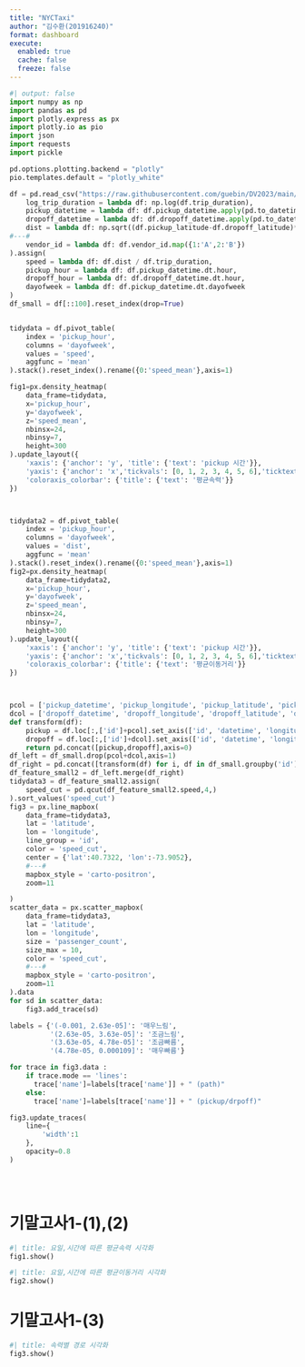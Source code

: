 ```yaml
---
title: "NYCTaxi"
author: "김수환(201916240)"
format: dashboard
execute:
  enabled: true
  cache: false
  freeze: false
---
```


```python
#| output: false
import numpy as np
import pandas as pd
import plotly.express as px
import plotly.io as pio
import json
import requests
import pickle

pd.options.plotting.backend = "plotly"
pio.templates.default = "plotly_white"

df = pd.read_csv("https://raw.githubusercontent.com/guebin/DV2023/main/posts/NYCTaxi.csv").assign(
    log_trip_duration = lambda df: np.log(df.trip_duration),
    pickup_datetime = lambda df: df.pickup_datetime.apply(pd.to_datetime),
    dropoff_datetime = lambda df: df.dropoff_datetime.apply(pd.to_datetime),
    dist = lambda df: np.sqrt((df.pickup_latitude-df.dropoff_latitude)**2 + (df.pickup_longitude-df.dropoff_longitude)**2),
#---#
    vendor_id = lambda df: df.vendor_id.map({1:'A',2:'B'})
).assign(
    speed = lambda df: df.dist / df.trip_duration,
    pickup_hour = lambda df: df.pickup_datetime.dt.hour,
    dropoff_hour = lambda df: df.dropoff_datetime.dt.hour,
    dayofweek = lambda df: df.pickup_datetime.dt.dayofweek
)
df_small = df[::100].reset_index(drop=True)


tidydata = df.pivot_table(
    index = 'pickup_hour',
    columns = 'dayofweek',
    values = 'speed',
    aggfunc = 'mean'
).stack().reset_index().rename({0:'speed_mean'},axis=1)

fig1=px.density_heatmap(
    data_frame=tidydata,
    x='pickup_hour',
    y='dayofweek',
    z='speed_mean',
    nbinsx=24,
    nbinsy=7,
    height=300
).update_layout({
    'xaxis': {'anchor': 'y', 'title': {'text': 'pickup 시간'}},
    'yaxis': {'anchor': 'x','tickvals': [0, 1, 2, 3, 4, 5, 6],'ticktext': ['월', '화', '수', '목', '금', '토', '일'], 'title': {'text': '요일'}},
    'coloraxis_colorbar': {'title': {'text': '평균속력'}}
})



tidydata2 = df.pivot_table(
    index = 'pickup_hour',
    columns = 'dayofweek',
    values = 'dist',
    aggfunc = 'mean'
).stack().reset_index().rename({0:'speed_mean'},axis=1)
fig2=px.density_heatmap(
    data_frame=tidydata2,
    x='pickup_hour',
    y='dayofweek',
    z='speed_mean',
    nbinsx=24,
    nbinsy=7,
    height=300
).update_layout({
    'xaxis': {'anchor': 'y', 'title': {'text': 'pickup 시간'}},
    'yaxis': {'anchor': 'x','tickvals': [0, 1, 2, 3, 4, 5, 6],'ticktext': ['월', '화', '수', '목', '금', '토', '일'], 'title': {'text': '요일'}},
    'coloraxis_colorbar': {'title': {'text': '평균이동거리'}}
})



pcol = ['pickup_datetime', 'pickup_longitude', 'pickup_latitude', 'pickup_hour']
dcol = ['dropoff_datetime', 'dropoff_longitude', 'dropoff_latitude', 'dropoff_hour']
def transform(df):
    pickup = df.loc[:,['id']+pcol].set_axis(['id', 'datetime', 'longitude', 'latitude', 'hour'],axis=1).assign(type = 'pickup')
    dropoff = df.loc[:,['id']+dcol].set_axis(['id', 'datetime', 'longitude', 'latitude', 'hour'],axis=1).assign(type = 'dropoff')
    return pd.concat([pickup,dropoff],axis=0)
df_left = df_small.drop(pcol+dcol,axis=1)
df_right = pd.concat([transform(df) for i, df in df_small.groupby('id')]).reset_index(drop=True)
df_feature_small2 = df_left.merge(df_right)
tidydata3 = df_feature_small2.assign(
    speed_cut = pd.qcut(df_feature_small2.speed,4,)
).sort_values('speed_cut')
fig3 = px.line_mapbox(
    data_frame=tidydata3,
    lat = 'latitude',
    lon = 'longitude',
    line_group = 'id',
    color = 'speed_cut',
    center = {'lat':40.7322, 'lon':-73.9052},
    #---#
    mapbox_style = 'carto-positron',
    zoom=11

)
scatter_data = px.scatter_mapbox(
    data_frame=tidydata3,
    lat = 'latitude',
    lon = 'longitude',
    size = 'passenger_count',
    size_max = 10,
    color = 'speed_cut',
    #---#
    mapbox_style = 'carto-positron',
    zoom=11
).data
for sd in scatter_data:
    fig3.add_trace(sd)

labels = {'(-0.001, 2.63e-05]': '매우느림',
          '(2.63e-05, 3.63e-05]': '조금느림',
          '(3.63e-05, 4.78e-05]': '조금빠름',
          '(4.78e-05, 0.000109]': '매우빠름'}

for trace in fig3.data :
    if trace.mode == 'lines':
      trace['name']=labels[trace['name']] + " (path)"
    else:
      trace['name']=labels[trace['name']] + " (pickup/drpoff)"

fig3.update_traces(
    line={
        'width':1
    },
    opacity=0.8
)





```

# 기말고사1-(1),(2)

```python
#| title: 요일,시간에 따른 평균속력 시각화        
fig1.show()
```

```python
#| title: 요일,시간에 따른 평균이동거리 시각화        
fig2.show()
```

# 기말고사1-(3)

```python
#| title: 속력별 경로 시각화
fig3.show()
```




























